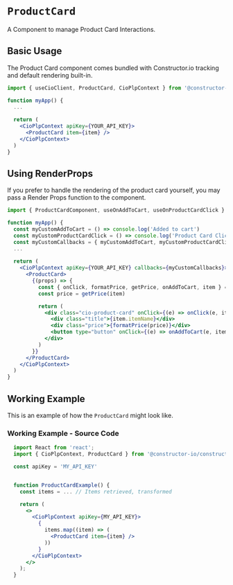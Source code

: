 
<Meta of={meta} />

# `ProductCard`
A Component to manage Product Card Interactions.

## Basic Usage
The Product Card component comes bundled with Constructor.io tracking and default rendering built-in.
```jsx
import { useCioClient, ProductCard, CioPlpContext } from '@constructor-io/constructorio-ui-plp'

function myApp() {
  ...
  
  return (
    <CioPlpContext apiKey={YOUR_API_KEY}>
      <ProductCard item={item} />
    </CioPlpContext>
  )
}
```

## Using RenderProps
If you prefer to handle the rendering of the product card yourself, you may pass a Render Props function to the component.
```jsx
import { ProductCardComponent, useOnAddToCart, useOnProductCardClick } from '@constructor-io/constructorio-ui-plp'

function myApp() {
  const myCustomAddToCart = () => console.log('Added to cart')
  const myCustomProductCardClick = () => console.log('Product Card Clicked')
  const myCustomCallbacks = { myCustomAddToCart, myCustomProductCardClick }
  ...
  
  return (
    <CioPlpContext apiKey={YOUR_API_KEY} callbacks={myCustomCallbacks}>
      <ProductCard>
        {(props) => {
          const { onClick, formatPrice, getPrice, onAddToCart, item } = props
          const price = getPrice(item)

          return (
            <div class="cio-product-card" onClick={(e) => onClick(e, item)}>
              <div class="title">{item.itemName}</div>
              <div class="price">{formatPrice(price)}</div>
              <button type="button" onClick={(e) => onAddToCart(e, item)}>Add To Cart</button>
            </div>
          )
        }}
      </ProductCard>
    </CioPlpContext>
  )
}
```


## Working Example
This is an example of how the `ProductCard` might look like.

<Canvas sourceState="none">
  <Story of={Primary} />
</Canvas>

<Controls of={Primary} />

### Working Example - Source Code 
```jsx
  import React from 'react';
  import { CioPlpContext, ProductCard } from '@constructor-io/constructorio-ui-plp';

  const apiKey = 'MY_API_KEY'


  function ProductCardExample() {
    const items = ... // Items retrieved, transformed

    return (
      <>
        <CioPlpContext apiKey={MY_API_KEY}>
          {
            items.map((item) => (
              <ProductCard item={item} />
            ))
          }
        </CioPlpContext>
      </>
    );
  }
```